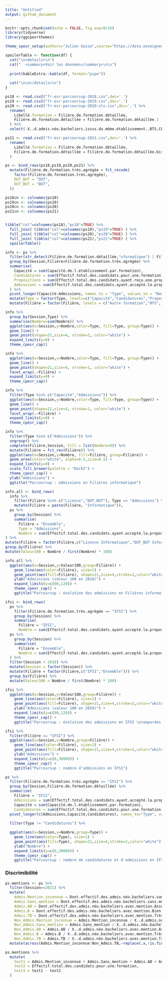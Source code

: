 ```yaml
---
title: "Untitled"
output: github_document
---
```


```r
knitr::opts_chunk$set(echo = FALSE, fig.asp=9/16)
library(tidyverse)
library(ggcpesrthemes)

theme_cpesr_setup(authors="Julien Gossa",source="https://data.enseignementsup-recherche.gouv.fr/explore/dataset/fr-esr-parcoursup/")

spoilerTable <- function(df) {
  cat("\n<details>\n")
  cat("  <summary>Voir les données</summary>\n\n")
  
  print(kableExtra::kable(df, format="pipe"))
  
  cat("\n\n</details>\n")
}
```


```r
ps18 <- read.csv2("fr-esr-parcoursup-2018.csv",dec='.')
ps19 <- read.csv2("fr-esr-parcoursup-2019.csv",dec='.')
ps20 <- read.csv2("fr-esr-parcoursup-2020-xls.csv",dec=',') %>%
  rename(
    Libellé.formation = Filière.de.formation.détaillée,
    Filière.de.formation.détaillée = Filière.de.formation.détaillée.1
  ) %>%
  select(-X..d.admis.néo.bacheliers.issus.du.même.établissement..BTS.CPGE.)

ps21 <- read.csv2("fr-esr-parcoursup-2021.csv",dec='.') %>%
  rename(
    Libellé.formation = Filière.de.formation.détaillée,
    Filière.de.formation.détaillée = Filière.de.formation.détaillée.bis
  ) 

ps <- bind_rows(ps18,ps19,ps20,ps21) %>%
  mutate(Filière.de.formation.très.agrégée = fct_recode(
    factor(Filière.de.formation.très.agrégée),
    DUT_BUT = "DUT",
    DUT_BUT = "BUT",
  ))
```

```r
ps18cn <- colnames(ps18)
ps19cn <- colnames(ps19)
ps20cn <- colnames(ps20)
ps21cn <- colnames(ps21) 


tibble("col"=colnames(ps18),"ps18"=TRUE) %>%
  full_join( tibble("col"=colnames(ps19),"ps19"=TRUE) ) %>%
  full_join( tibble("col"=colnames(ps20),"ps20"=TRUE) ) %>%
  full_join( tibble("col"=colnames(ps21),"ps21"=TRUE) ) %>%
  spoilerTable()
```

```r
info <- ps %>% 
  filter(str_detect(Filière.de.formation.détaillée,"nformatique") | Filière.de.formation.détaillée == "MP2I") %>%
  group_by(Session,Filière=Filière.de.formation.très.agrégée) %>%
  summarise(
    Capacité = sum(Capacité.de.l.établissement.par.formation),
    Candidatures = sum(Effectif.total.des.candidats.pour.une.formation),
    Propositions = sum(Effectif.total.des.candidats.ayant.reçu.une.proposition.d.admission.de.la.part.de.l.établissement),
    Admissions = sum(Effectif.total.des.candidats.ayant.accepté.la.proposition.de.l.établissement..admis.)
  ) %>%
  pivot_longer(Capacité:Admissions, names_to = "Type", values_to = "Nombre") %>%
  mutate(Type = factor(Type, levels=c("Capacité","Candidatures","Propositions","Admissions"))) %>%
  mutate(Filière = factor(Filière, levels = c("Autre formation","BTS", "DUT_BUT", "Licence", "Licence_Las", "CPGE")))
```

```r
info %>% 
  group_by(Session,Type) %>%
  summarise(Nombre=sum(Nombre)) %>%
  ggplot(aes(x=Session,y=Nombre,color=Type, fill=Type, group=Type)) +
  geom_line() +
  geom_point(shape=21,size=4, stroke=2, color="white") +
  expand_limits(y=0) +
  theme_cpesr_cap()
```

```r
info %>% 
  ggplot(aes(x=Session,y=Nombre,color=Type, fill=Type, group=Type)) +
  geom_line() +
  geom_point(shape=21,size=4, stroke=1, color="white") +
  facet_wrap(.~Filière) +
  expand_limits(y=0) +
  theme_cpesr_cap()
```

```r
info %>% 
  filter(Type %in% c("Capacité","Admissions")) %>%
  ggplot(aes(x=Session,y=Nombre,color=Type, fill=Type, group=Type)) +
  geom_line() +
  geom_point(shape=21,size=4, stroke=1, color="white") +
  facet_wrap(.~Filière) +
  expand_limits(y=0) +
  theme_cpesr_cap()
```

```r
info %>% 
  filter(Type %in% c("Admissions")) %>%
  ungroup() %>%
  complete(Filière,Session, fill = list(Nombre=0)) %>% 
  mutate(Filière = fct_rev(Filière)) %>%
  ggplot(aes(x=Session,y=Nombre, fill=Filière, group=Filière)) +
  geom_area(color="white", alpha=0.5,size=0.1) +
  expand_limits(y=0) +
  scale_fill_brewer(palette = "Dark2") +
  theme_cpesr_cap() +
  ylab("Admissions") +
  ggtitle("Parcoursup : admissions en Filières informatique")

```


```r
info.all <- bind_rows(
  info %>% 
    filter(Filière %in% c("Licence","DUT_BUT"), Type == "Admissions") %>%
    mutate(Filière = paste(Filière, "Informatique")),
  ps %>% 
    group_by(Session) %>%
    summarise(
      Filière = "Ensemble",
      Type = "Admissions",
      Nombre = sum(Effectif.total.des.candidats.ayant.accepté.la.proposition.de.l.établissement..admis.))
) %>%
mutate(Filière = factor(Filière,c("Licence Informatique","DUT_BUT Informatique","Ensemble"))) %>%
group_by(Filière) %>%
mutate(Valeur100 = Nombre / first(Nombre) * 100)

info.all %>%
  ggplot(aes(x=Session,y=Valeur100,group=Filière)) +
    geom_line(aes(color=Filière), size=1) +
    geom_point(aes(fill=Filière), shape=21,size=4,stroke=2,color="white") +
    ylab("Admissions (valeur 100 en 2018)") +
    expand_limits(y=c(90,120)) +
    theme_cpesr_cap() +
    ggtitle("Parcoursup : évolution des admissions en Filières informatique \ncomparées à l'ensemble des admissions")
```






```r
ifsi <- bind_rows(
  ps %>% 
    filter(Filière.de.formation.très.agrégée == "IFSI") %>%
    group_by(Session) %>%
    summarise(
      Filière = "IFSI",
      Nombre = sum(Effectif.total.des.candidats.ayant.accepté.la.proposition.de.l.établissement..admis.)),
  ps %>% 
    group_by(Session) %>%
    summarise(
      Filière = "Ensemble",
      Nombre = sum(Effectif.total.des.candidats.ayant.accepté.la.proposition.de.l.établissement..admis.))
  ) %>%
  filter(Session > 2018) %>%
  mutate(Session = factor(Session)) %>%
  mutate(Filière = factor(Filière,c("IFSI","Ensemble"))) %>%
  group_by(Filière) %>%
  mutate(Valeur100 = Nombre / first(Nombre) * 100)

ifsi %>%
  ggplot(aes(x=Session,y=Valeur100,group=Filière)) +
    geom_line(aes(color=Filière), size=1) +
    geom_point(aes(fill=Filière), shape=21,size=4,stroke=2,color="white") +
    ylab("Admissions (valeur 100 en 2019)") +
    expand_limits(y=c(90,120)) +
    theme_cpesr_cap() +
    ggtitle("Parcoursup : évolution des admissions en IFSI \ncomparées à l'ensemble des admissions")
```

```r
ifsi %>%
  filter(Filière == "IFSI") %>%
  ggplot(aes(x=Session,y=Nombre,group=Filière)) +
    geom_line(aes(color=Filière), size=1) +
    geom_point(aes(fill=Filière), shape=21,size=4,stroke=2,color="white") +
    ylab("Admissions") +
    expand_limits(y=c(0,30000)) +
    theme_cpesr_cap() +
    ggtitle("Parcoursup : nombre d'admissions en IFSI")
```


```r
ps %>% 
  filter(Filière.de.formation.très.agrégée == "IFSI") %>%
  group_by(Session,Filière.de.formation.détaillée) %>%
  summarise(
    Filière = "IFSI",
    Admissions = sum(Effectif.total.des.candidats.ayant.accepté.la.proposition.de.l.établissement..admis.),
    Capacité = sum(Capacité.de.l.établissement.par.formation),
    Candidatures = sum(Effectif.total.des.candidats.pour.une.formation)) %>%
  pivot_longer(c(Admissions,Capacité,Candidatures), names_to="Type", values_to = "Nombre") %>%
  
  filter(Type != "Candidatures") %>%

  ggplot(aes(x=Session,y=Nombre,group=Type)) +
    geom_line(aes(color=Type), size=1) +
    geom_point(aes(fill=Type), shape=21,size=4,stroke=2,color="white") +
    ylab("Nombre") +
    expand_limits(y=c(0,30000)) +
    theme_cpesr_cap() +
    ggtitle("Parcoursup : nombre de candidatures et d'admissions en IFSI")
```


### Discrimibilité 

```r
ps.mentions <- ps %>%
  filter(Session==2021) %>%
  mutate(
    Admis.Mention_inconnue = Dont.effectif.des.admis.néo.bacheliers.sans.information.sur.la.mention.au.bac,
    Admis.Sans_mention = Dont.effectif.des.admis.néo.bacheliers.sans.mention.au.bac,
    Admis.AB = Dont.effectif.des.admis.néo.bacheliers.avec.mention.Assez.Bien.au.bac,
    Admis.B = Dont.effectif.des.admis.néo.bacheliers.avec.mention.Bien.au.bac,
    Admis.TB = Dont.effectif.des.admis.néo.bacheliers.avec.mention.Très.Bien.au.bac,
    Non_Admis.Mention_inconnue = Admis.Mention_inconnue / X..d.admis.néo.bacheliers.sans.information.sur.la.mention.au.bac * 100,
    Non_Admis.Sans_mention = Admis.Sans_mention / X..d.admis.néo.bacheliers.sans.mention.au.bac * 100,
    Non_Admis.AB = Admis.AB / X..d.admis.néo.bacheliers.avec.mention.Assez.Bien.au.bac * 100,
    Non_Admis.B = Admis.B / X..d.admis.néo.bacheliers.avec.mention.Très.Bien.au.bac * 100,
    Non_Admis.TB = Admis.TB / X..d.admis.néo.bacheliers.avec.mention.Très.Bien.au.bac * 100) %>%
  mutate(across(Admis.Mention_inconnue:Non_Admis.TB,~replace(.x,!is.finite(.x),0)))
```

```r
ps.mentions %>%
  mutate(
    test1 = Admis.Mention_inconnue + Admis.Sans_mention + Admis.AB + Admis.B + Admis.TB + Non_Admis.Mention_inconnue + Non_Admis.Sans_mention + Non_Admis.AB + Non_Admis.B + Non_Admis.TB,
    test2 = Effectif.total.des.candidats.pour.une.formation,
    test3 = test1 - test2
  )  
```

